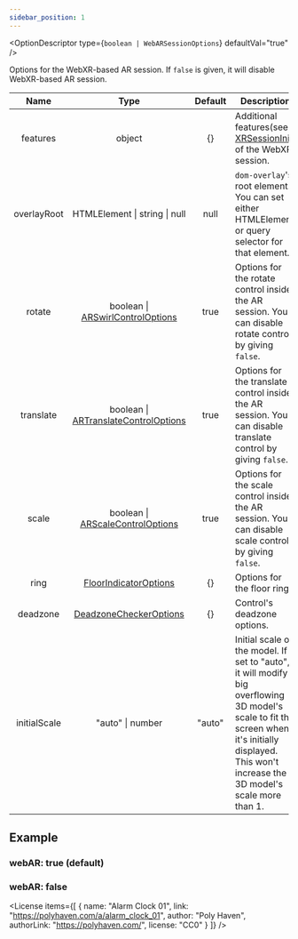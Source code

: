 ```yaml
---
sidebar_position: 1
---
```



<OptionDescriptor type={`boolean | WebARSessionOptions`} defaultVal="true" />

Options for the WebXR-based AR session.
If `false` is given, it will disable WebXR-based AR session.

|Name|Type|Default|Description|
|:---:|:---:|:---:|---|
|features|object|{}|Additional features(see [XRSessionInit](https://developer.mozilla.org/en-US/docs/Web/API/XRSessionInit)) of the WebXR session.|
|overlayRoot|HTMLElement \| string \| null|null|`dom-overlay`'s root element. You can set either HTMLElement or query selector for that element.|
|rotate|boolean \| [ARSwirlControlOptions](/docs/api/ARSwirlControlOptions)|true|Options for the rotate control inside the AR session. You can disable rotate control by giving `false`.|
|translate|boolean \| [ARTranslateControlOptions](/docs/api/ARTranslateControlOptions)|true|Options for the translate control inside the AR session. You can disable translate control by giving `false`.|
|scale|boolean \| [ARScaleControlOptions](/docs/api/ARScaleControlOptions)|true|Options for the scale control inside the AR session. You can disable scale control by giving `false`.|
|ring|[FloorIndicatorOptions](/docs/api/FloorIndicatorOptions)|{}|Options for the floor ring.|
|deadzone|[DeadzoneCheckerOptions](/docs/api/DeadzoneCheckerOptions)|{}|Control's deadzone options.|
|initialScale|"auto" \| number|"auto"|Initial scale of the model. If set to "auto", it will modify big overflowing 3D model's scale to fit the screen when it's initially displayed. This won't increase the 3D model's scale more than 1.|

## Example
### webAR: true (default)
<View3D
  src="/egjs-view3d/model/draco/alarm.glb"
  iosSrc="/egjs-view3d/model/usdz/alarm.usdz"
  webAR={true}
  showExampleCode
  showARButton />

### webAR: false
<View3D
  src="/egjs-view3d/model/draco/alarm.glb"
  iosSrc="/egjs-view3d/model/usdz/alarm.usdz"
  webAR={false}
  showExampleCode
  showARButton />

<License items={[
  {
    name: "Alarm Clock 01",
    link: "https://polyhaven.com/a/alarm_clock_01",
    author: "Poly Haven",
    authorLink: "https://polyhaven.com/",
    license: "CC0"
  }
]} />
